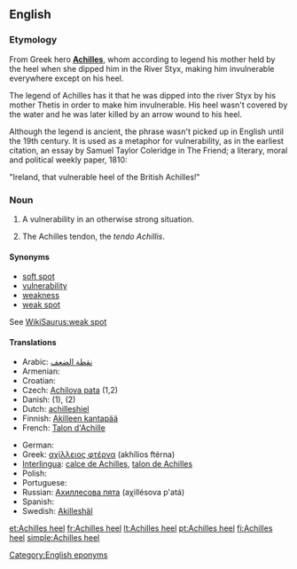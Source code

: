 ==English==
{{wikipedia}}

===Etymology===
From Greek hero '''[[Achilles]]''', whom according to legend his mother held by the heel when she dipped him in the River Styx, making him invulnerable everywhere except on his heel.

The legend of Achilles has it that he was dipped into the river Styx by his mother Thetis in order to make him invulnerable. His heel wasn't covered by the water and he was later killed by an arrow wound to his heel.

Although the legend is ancient, the phrase wasn't picked up in English until the 19th century. It is used as a metaphor for vulnerability, as in the earliest citation, an essay by Samuel Taylor Coleridge in The Friend; a literary, moral and political weekly paper, 1810:

"Ireland, that vulnerable heel of the British Achilles!"

===Noun===
{{en-noun|sg=[[Achilles]] [[heel]]}}

# A vulnerability in an otherwise strong situation.
# {{anatomy}} The Achilles tendon, the ''tendo Achillis''.

====Synonyms====
* [[soft spot]]
* [[vulnerability]]
* [[weakness]]
* [[weak spot]]

See [[WikiSaurus:weak spot]]

====Translations====
{{trans-top|vulnerability in an otherwise strong situation}}
* Arabic: [[نقطة الضعف]]
* Armenian: {{t|hy|աքիլեսյան գարշապար|tr=ak’ilesyan garšapar}}
* Croatian: {{t-|hr|Ahilova peta|f}}
* Czech: [[Achilova pata]] {{f}} (1,2)
* Danish: {{t+|da|akilleshæl|c}} (1), {{t-|da|akillessene|c}} (2)
* Dutch: [[achilleshiel]]
* Finnish: [[Akilleen kantapää]]
* French: [[Talon d'Achille]]
{{trans-mid}}
* German: {{t+|de|Achillesferse|f}}
* Greek: [[αχίλλειος φτέρνα]] (akhílios ftérna) {{f}}
* [[Interlingua]]: [[calce de Achilles]], [[talon de Achilles]]
* Polish: {{t+|pl|pięta Achillesa|f}}
* Portuguese: {{t+|pt|calcanhar de Aquiles|m}}
* Russian: [[Ахиллесова пята]] (aχillésova p'atá) {{f}}
* Spanish: {{t-|es|talón de Aquiles}}
* Swedish: [[Akilleshäl]] {{c}}
{{trans-bottom}}

[[Category:English eponyms]]

[[et:Achilles heel]]
[[fr:Achilles heel]]
[[lt:Achilles heel]]
[[pt:Achilles heel]]
[[fi:Achilles heel]]
[[simple:Achilles heel]]